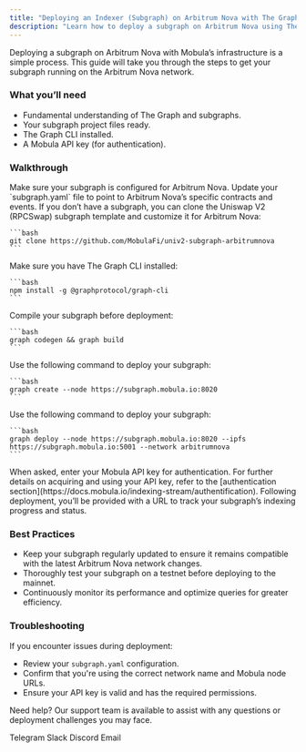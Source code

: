 ```yaml
---
title: "Deploying an Indexer (Subgraph) on Arbitrum Nova with The Graph"
description: "Learn how to deploy a subgraph on Arbitrum Nova using The Graph for efficient blockchain data indexing and querying."
---
```


Deploying a subgraph on Arbitrum Nova with Mobula’s infrastructure is a simple process. This guide will take you through the steps to get your subgraph running on the Arbitrum Nova network.

### What you’ll need

- Fundamental understanding of The Graph and subgraphs.
- Your subgraph project files ready.
- The Graph CLI installed.
- A Mobula API key (for authentication).

### Walkthrough

<Steps>
  <Step title="Prepare Your Subgraph">
    Make sure your subgraph is configured for Arbitrum Nova. Update your `subgraph.yaml` file to point to Arbitrum Nova’s specific contracts and events. If you don’t have a subgraph, you can clone the Uniswap V2 (RPCSwap) subgraph template and customize it for Arbitrum Nova:

    ```bash
    git clone https://github.com/MobulaFi/univ2-subgraph-arbitrumnova
    ```
  </Step>

  <Step title="Install Dependencies">
    Make sure you have The Graph CLI installed:

    ```bash
    npm install -g @graphprotocol/graph-cli
    ```
  </Step>

  <Step title="Build Your Subgraph">
    Compile your subgraph before deployment:

    ```bash
    graph codegen && graph build
    ```
  </Step>

  <Step title="Create the Subgraph">
    Use the following command to deploy your subgraph:

    ```bash
    graph create --node https://subgraph.mobula.io:8020
    ```
  </Step>

  <Step title="Deploy to Mobula's Arbitrum Nova Node">
    Use the following command to deploy your subgraph:

    ```bash
    graph deploy --node https://subgraph.mobula.io:8020 --ipfs https://subgraph.mobula.io:5001 --network arbitrumnova
    ```
  </Step>

  <Step title="Authenticate">
    When asked, enter your Mobula API key for authentication. For further details on acquiring and using your API key, refer to the [authentication section](https://docs.mobula.io/indexing-stream/authentification).
  </Step>

  <Step title="Monitor Deployment">
    Following deployment, you’ll be provided with a URL to track your subgraph’s indexing progress and status.
  </Step>
</Steps>

### Best Practices

- Keep your subgraph regularly updated to ensure it remains compatible with the latest Arbitrum Nova network changes.
- Thoroughly test your subgraph on a testnet before deploying to the mainnet.
- Continuously monitor its performance and optimize queries for greater efficiency.

### Troubleshooting

If you encounter issues during deployment:

- Review your `subgraph.yaml` configuration.
- Confirm that you're using the correct network name and Mobula node URLs.
- Ensure your API key is valid and has the required permissions.

Need help? Our support team is available to assist with any questions or deployment challenges you may face.

<CardGroup>
  <Card title="Support" icon="Telegram" href="https://t.me/MobulaConnectBot">Telegram</Card>
  <Card title="Support" icon="Slack" href="https://join.slack.com/t/mobulaapi/shared_invite/zt-29zrrpjnl-I0tyD73sy7zKy8q~KLL3Ug">Slack</Card>
  <Card title="Support" icon="Discord" href="https://discord.gg/JVT7xKm3AD">Discord</Card>
  <Card title="Email Support" icon="envelope" href="mailto:contact@mobulalabs.org">Email</Card>
</CardGroup>
